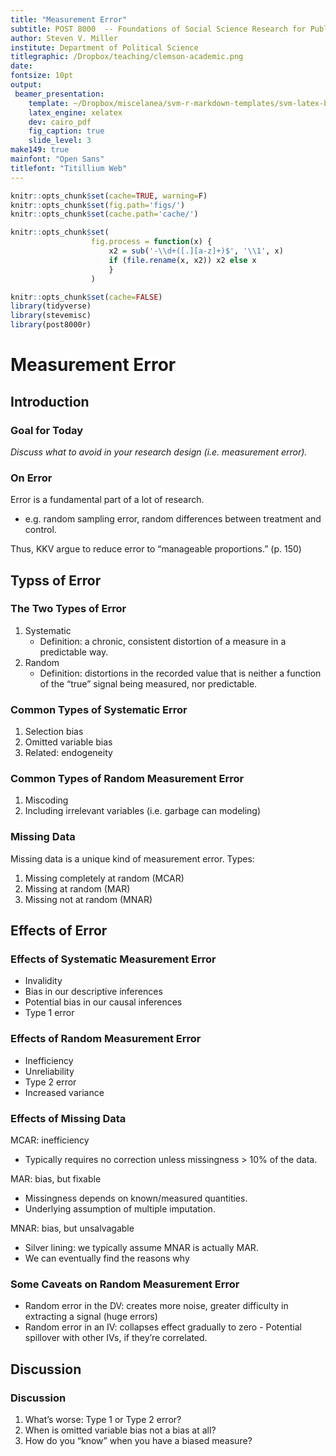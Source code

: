 ```yaml
---
title: "Measurement Error"
subtitle: POST 8000  -- Foundations of Social Science Research for Public Policy
author: Steven V. Miller
institute: Department of Political Science
titlegraphic: /Dropbox/teaching/clemson-academic.png
date: 
fontsize: 10pt
output:
 beamer_presentation:
    template: ~/Dropbox/miscelanea/svm-r-markdown-templates/svm-latex-beamer.tex
    latex_engine: xelatex
    dev: cairo_pdf
    fig_caption: true
    slide_level: 3
make149: true
mainfont: "Open Sans"
titlefont: "Titillium Web"
---
```


```r
knitr::opts_chunk$set(cache=TRUE, warning=F)
knitr::opts_chunk$set(fig.path='figs/')
knitr::opts_chunk$set(cache.path='cache/')

knitr::opts_chunk$set(
                  fig.process = function(x) {
                      x2 = sub('-\\d+([.][a-z]+)$', '\\1', x)
                      if (file.rename(x, x2)) x2 else x
                      }
                  )
```

```r
knitr::opts_chunk$set(cache=FALSE)
library(tidyverse)
library(stevemisc)
library(post8000r)

```

# Measurement Error
## Introduction
### Goal for Today

*Discuss what to avoid in your research design (i.e. measurement error).*


### On Error

Error is a fundamental part of a lot of research.

- e.g. random sampling error, random differences between treatment and control.

Thus, KKV argue to reduce error to "manageable proportions." (p. 150)

## Typss of Error
### The Two Types of Error

1. Systematic
    - Definition: a chronic, consistent distortion of a measure in a predictable way.
2. Random
    - Definition: distortions in the recorded value that is neither a function of the “true” signal being measured, nor predictable.

### Common Types of Systematic Error

1. Selection bias
2. Omitted variable bias
3. Related: endogeneity


### Common Types of Random Measurement Error

1. Miscoding
2. Including irrelevant variables (i.e. garbage can modeling)

### Missing Data

Missing data is a unique kind of measurement error. Types:

1. Missing completely at random (MCAR)
2. Missing at random (MAR)
3. Missing not at random (MNAR)

## Effects of Error
### Effects of Systematic Measurement Error

- Invalidity
- Bias in our descriptive inferences
- Potential bias in our causal inferences
- Type 1 error

### Effects of Random Measurement Error


- Inefficiency
- Unreliability
- Type 2 error
- Increased variance

### Effects of Missing Data

MCAR: inefficiency

- Typically requires no correction unless missingness > 10% of the data.

MAR: bias, but fixable

- Missingness depends on known/measured quantities.
- Underlying assumption of multiple imputation.

MNAR: bias, but unsalvagable

- Silver lining: we typically assume MNAR is actually MAR.
- We can eventually find the reasons why

### Some Caveats on Random Measurement Error

- Random error in the DV: creates more noise, greater difficulty in extracting a signal (huge errors)
- Random error in an IV: collapses effect gradually to zero
        - Potential spillover with other IVs, if they're correlated.


## Discussion
### Discussion

1. What's worse: Type 1 or Type 2 error?
2. When is omitted variable bias not a bias at all?
3. How do you "know" when you have a biased measure?
